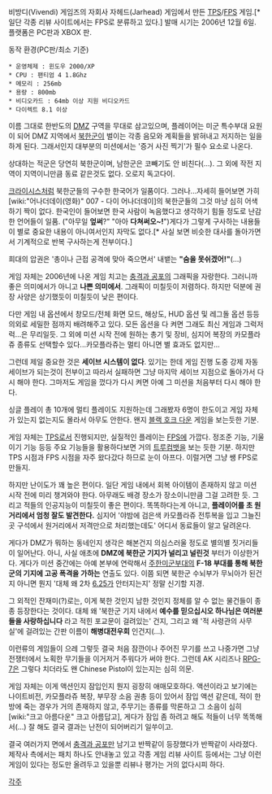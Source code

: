 비방디(Vivendi) 게임즈의 자회사 자헤드(Jarhead) 게임에서 만든 [[TPS]]/[[FPS]] 게임.[* 일단 각종 리뷰 사이트에서는 FPS로 분류하고 있다.] 발매 시기는 2006년 12월 6일. 플랫폼은 PC판과 XBOX 판. 

동작 환경(PC판/최소 기준) 

 * 운영체제 : 윈도우 2000/XP 
 * CPU : 팬티엄 4 1.8Ghz 
 * 메모리 : 256mb 
 * 용량 : 800mb 
 * 비디오카드 : 64mb 이상 지원 비디오카드 
 * 다이렉트 8.1 이상 

이름 그대로 한반도의 [[DMZ]] 구역을 무대로 삼고있으며, 플레이어는 미군 특수부대 요원이 되어 DMZ 지역에서 [[북한군]]이 벌이는 각종 음모와 계획들을 밝혀내고 저지하는 일을 하게 된다. 그래서인지 대부분의 미션에서는 '증거 사진 찍기'가 필수 요소로 나온다. 

상대하는 적군은 당연히 북한군이며, 남한군은 코빼기도 안 비친다(…). 그 외에 작전 지역이 지역이니만큼 동료 같은것도 없다. 오로지 독고다이. 

[[크라이시스]]처럼 북한군들의 구수한 한국어가 일품이다. 그러나...자세히 들어보면 가히 [wiki:"어나더데이(영화)" 007 - 다이 어나더데이]의 북한군들의 그것 마냥 심히 어색하기 짝이 없다. 한국인이 들어보면 한국 사람이 녹음했다고 생각하기 힘들 정도로 난감한 언어들이 일품. ("아무일 '''엎써'''?" "아아 '''다쳐써오~!'''")게다가 그렇게 구사하는 내용들이 별로 중요한 내용이 아니여서인지 자막도 없다.[* 사실 보면 비슷한 대사를 돌아가면서 기계적으로 반복 구사하는게 전부이다.] 

희대의 압권은 '총이나 근접 공격에 맞아 죽으면서' 내뱉는 '''"숨을 못쉬겠어!"'''(…) 

게임 자체는 2006년에 나온 게임 치고는 [[충격과 공포]]의 그래픽을 자랑한다. 그러니까 좋은 의미에서가 아니고 '''나쁜 의미에서'''. 그래픽이 미칠듯이 저렴하다. 하지만 덕분에 권장 사양은 상기했듯이 미칠듯이 낮은 편이다. 

다만 게임 내 옵션에서 창모드/전체 화면 모드, 해상도, HUD 옵션 및 레그돌 옵션 등등 의외로 세밀한 점까지 배려해주고 있다. 모든 옵션을 다 켜면 그래도 최신 게임과 그럭저럭...은 무리일듯. 그 외에 미션 시작 전에 원하는 총기 및 장비, 심지어 복장의 카모플라쥬 종류도 선택할수 있다...카모플라쥬는 멀티 아니면 별 효과도 없지만... 

그런데 제일 중요한 것은 '''세이브 시스템이 없다'''. 있기는 한데 게임 진행 도중 강제 자동 세이브가 되는것이 전부이고 따라서 실패하면 그냥 마지막 세이브 지점으로 돌아가서 다시 해야 한다. 그마저도 게임을 껐다가 다시 켜면 아예 그 미션을 처음부터 다시 해야 한다. 

싱글 플레이 총 10개에 멀티 플레이도 지원하는데 그래봤자 6명이 한도이고 게임 자체가 있는지 없는지도 몰라서 아무도 안한다. 왠지 [[블랙 호크 다운]] 게임을 보는듯한 기분. 

게임 자체는 [[TPS]]로서 진행되지만, 실질적인 플레이는 [[FPS]]에 가깝다. 정조준 기능, 기울이기 기능 등등 주요 기능들을 활용하다보면 거의 [[트루컴뱃]]을 보는 듯한 기분. 하지만 TPS 시점과 FPS 시점을 자주 왔다갔다 하므로 눈이 아프다. 이럴거면 그냥 쌩 FPS로 만들지.

하지만 난이도가 꽤 높은 편이다. 일단 게임 내에서 회복 아이템이 존재하지 않고 미션 시작 전에 미리 챙겨와야 한다. 아무래도 배경 장소가 장소이니만큼 그걸 고려한 듯. 그리고 적들의 인공지능이 미칠듯이 좋은 편이다. 똑똑하다는게 아니고, '''플레이어를 초 원거리에서 엄청 잘도 발견한다.''' 심지어 '야밤에 검은색 카모플라쥬 전투복을 입고 그늘진 곳 구석에서 원거리에서 저격만으로 처리했는데도' 어디서 동료들이 알고 달려온다. 

게다가 DMZ가 뭐하는 동네인지 생각은 해본건지 의심스러울 정도로 별의별 짓거리들이 일어난다. 아니, 사실 애초에 '''DMZ에 북한군 기지가 널리고 널린것''' 부터가 이상한거다. 게다가 미션 중간에는 아예 본부에 연락해서 [[주한미군]]부대의 '''F-18 부대를 통해 북한군의 기지에 고공 폭격을 가하는''' 연출도 있다. 이쯤 되면 북한군 수뇌부가 무뇌아가 된건지 아니면 뭔지 '대체 왜 2차 [[6.25]]가 안터지는지' 정말 신기할 지경. 

그 외적인 잔재미(?)로는, 이게 북한 것인지 남한 것인지 정체를 알 수 없는 물건들이 종종 등장한다는 것이다. 대체 왜 '북한군 기지 내에서 '''예수를 믿으십시오 하나님은 여러분들을 사랑하십니다''' 라고 적힌 포교문이 걸려있는' 건지, 그리고 왜 '적 사령관의 사무실'에 걸려있는 간판 이름이 '''해병대전우회''' 인건지(…).

이런류의 게임들이 으레 그렇듯 결국 처음 잠깐이나 주어진 무기를 쓰고 나중가면 그냥 전쟁터에서 노획한 무기들을 이거저거 주워다가 써야 한다. 그런데 AK 시리즈나 [[RPG-7]]은 그렇다 치더라도 왠 Chinese Pistol이 있는지는 심히 의문. 

게임 자체는 이게 액션인지 잠입인지 뭔지 굉장히 애매모호하다. 액션이라고 보기에는 나이트비전, 카모플라쥬 복장, 부무장 소음 권총 등이 있어서 잠입 액션 같은데, 적이 한방에 죽는 경우가 거의 존재하지 않고, 주무기는 종류를 막론하고 그 소음이 심히 [wiki:"크고 아름다운" 크고 아름답고], 게다가 잠입 좀 하려고 해도 적들이 너무 똑똑해서(…) 잘 해도 결국 결과는 난전이 되어버리기 일쑤이고.

결국 여러가지 면에서 [[충격과 공포]]만 남기고 반짝같이 등장했다가 반짝같이 사라졌다. 제작사 측에서는 패치 하나도 안내놓고 있고 각종 게임 리뷰 사이트 등에서는 그냥 이런 게임이 있다는 정도만 올려두고 있을뿐 리뷰나 평가는 거의 없다시피 하다. 

[[각주]] 
